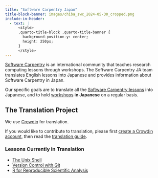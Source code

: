 ```yaml
---
title: "Software Carpentry Japan"
title-block-banner: images/chiba_swc_2024-05-30_cropped.png
include-in-header:
  - text: |
      <style>
      .quarto-title-block .quarto-title-banner {
        background-position-y: center;
        height: 250px;
      }
      </style>
---
```


[Software Carpentry](https://software-carpentry.org/) is an international community that teaches research computing lessons through workshops. The Software Carpentry JA team translates English lessons into Japanese and provides information about Software Carpentry in Japan.

Our specific goals are to translate all the [Software Carpentry lessons](https://software-carpentry.org/lessons/) into Japanese, and to hold [workshops](workshops.qmd) **in Japanese** on a regular basis.

## The Translation Project

We use [Crowdin]((https://carpentries.crowdin.com/u)) for translation.

If you would like to contribute to translation, please first [create a Crowdin account](https://accounts.crowdin.com/carpentries/login), then read the [translation guide]().

### Lessons Currently in Translation

- [The Unix Shell ](https://swcarpentry-ja.github.io/shell-novice/)
- [Version Control with Git](https://swcarpentry-ja.github.io/git-novice/)
- [R for Reproducible Scientific Analysis](https://swcarpentry-ja.github.io/r-novice-gapminder/)
